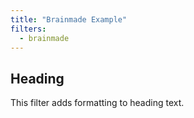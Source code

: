 ```yaml
---
title: "Brainmade Example"
filters:
  - brainmade
---
```


## Heading

This filter adds formatting to heading text.


